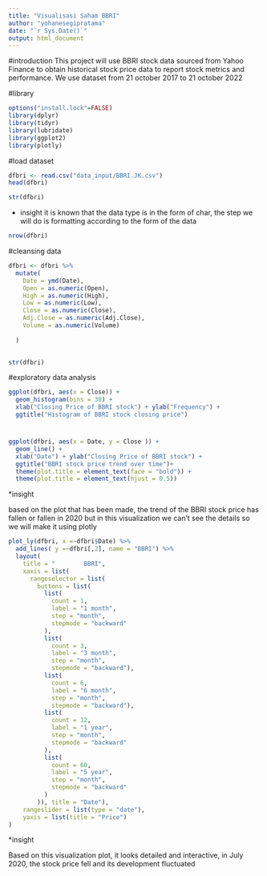```yaml
---
title: "Visualisasi Saham BBRI"
author: "yohanesegipratama"
date: "`r Sys.Date()`"
output: html_document
---
```


#introduction
This project will use BBRI stock data sourced from Yahoo Finance to obtain historical stock price data to report stock metrics and performance.
We use dataset from 21 october 2017 to 21 october 2022

#library

```r
options("install.lock"=FALSE)
library(dplyr)
library(tidyr)
library(lubridate)
library(ggplot2)
library(plotly)
```

#load dataset
```r
dfbri <- read.csv("data_input/BBRI.JK.csv")
head(dfbri)
```
```r
str(dfbri)
```
* insight
it is known that the data type is in the form of char, the step we will do is formatting according to the form of the data

```r
nrow(dfbri)
```


#cleansing data

```r
dfbri <- dfbri %>%
  mutate(
    Date = ymd(Date),
    Open = as.numeric(Open),
    High = as.numeric(High),
    Low = as.numeric(Low),
    Close = as.numeric(Close),
    Adj.Close = as.numeric(Adj.Close),
    Volume = as.numeric(Volume)
    
  )
  
```
```r
str(dfbri)
```


#exploratory data analysis
```r
ggplot(dfbri, aes(x = Close)) +
  geom_histogram(bins = 30) +
  xlab("Closing Price of BBRI stock") + ylab("Frequency") +
  ggtitle("Histogram of BBRI stock closing price")
```

#

```r
ggplot(dfbri, aes(x = Date, y = Close )) +
  geom_line() +
  xlab("Date") + ylab("Closing Price of BBRI stock") +
  ggtitle("BBRI stock price trend over time")+
  theme(plot.title = element_text(face = "bold")) +
  theme(plot.title = element_text(hjust = 0.5))
```
<p>*insight</p>

<p>based on the plot that has been made, the trend of the BBRI stock price has fallen or fallen in 2020 but in this visualization we can't see the details so we will make it using plotly</p>

```r
plot_ly(dfbri, x =~dfbri$Date) %>% 
  add_lines( y =~dfbri[,2], name = "BBRI") %>% 
  layout(
    title = "        BBRI",
    xaxis = list(
      rangeselector = list(
        buttons = list(
          list(
            count = 1,
            label = "1 month",
            step = "month",
            stepmode = "backward"
          ),
          list(
            count = 3, 
            label = "3 month",
            step = "month",
            stepmode = "backward"),
          list(
            count = 6,
            label = "6 month",
            step = "month",
            stepmode = "backward"),
          list(
            count = 12,
            label = "1 year",
            step = "month",
            stepmode = "backward"
          ),
          list(
            count = 60,
            label = "5 year",
            step = "month",
            stepmode = "backward"
          )
        )), title = "Date"),
    rangeslider = list(type = "date"),
    yaxis = list(title = "Price")
)
```

*insight
<p> Based on this visualization plot, it looks detailed and interactive, in July 2020, the stock price fell and its development fluctuated</p>

